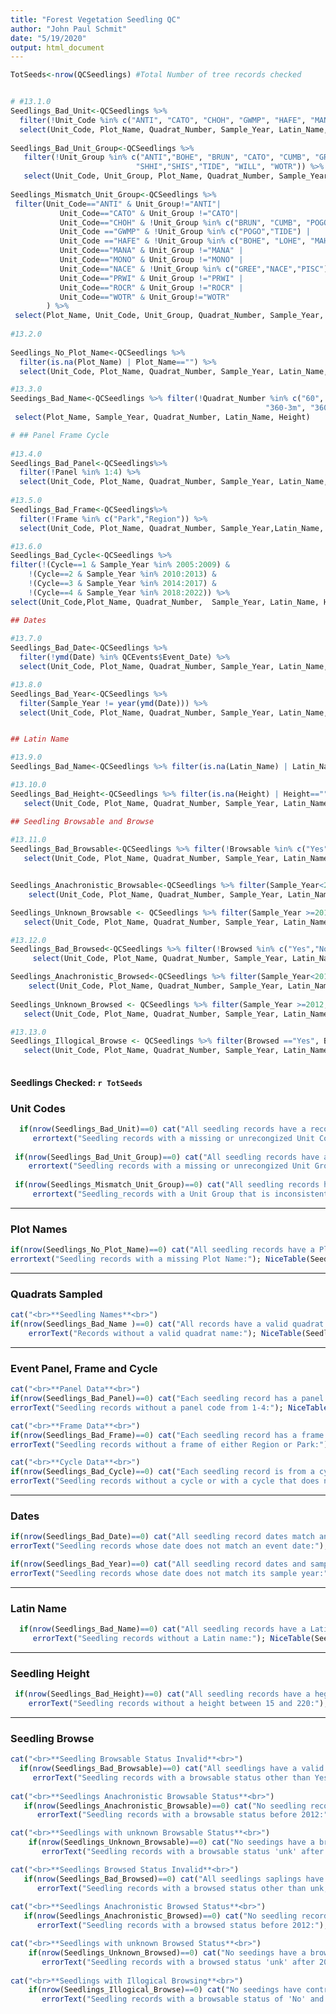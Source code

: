 ```yaml
---
title: "Forest Vegetation Seedling QC"
author: "John Paul Schmit"
date: "5/19/2020"
output: html_document
---
```



```r
TotSeeds<-nrow(QCSeedlings) #Total Number of tree records checked


# #13.1.0
Seedlings_Bad_Unit<-QCSeedlings %>% 
  filter(!Unit_Code %in% c("ANTI", "CATO", "CHOH", "GWMP", "HAFE", "MANA", "MONO", "NACE", "PRWI", "ROCR", "WOTR")) %>% 
  select(Unit_Code, Plot_Name, Quadrat_Number, Sample_Year, Latin_Name, Height)
 
Seedlings_Bad_Unit_Group<-QCSeedlings %>% 
   filter(!Unit_Group %in% c("ANTI","BOHE", "BRUN", "CATO", "CUMB", "GREE", "LOHE", "MAHE", "MANA", "MONO", "NACE", "PISC", "POGO","PRWI", "ROCR", 
                            "SHHI","SHIS","TIDE", "WILL", "WOTR")) %>% 
   select(Unit_Code, Unit_Group, Plot_Name, Quadrat_Number, Sample_Year, Latin_Name, Height)
 
Seedlings_Mismatch_Unit_Group<-QCSeedlings %>% 
 filter(Unit_Code=="ANTI" & Unit_Group!="ANTI"|
           Unit_Code=="CATO" & Unit_Group !="CATO"|
           Unit_Code=="CHOH" & !Unit_Group %in% c("BRUN", "CUMB", "POGO", "WILL") |
           Unit_Code =="GWMP" & !Unit_Group %in% c("POGO","TIDE") |
           Unit_Code =="HAFE" & !Unit_Group %in% c("BOHE", "LOHE", "MAHE","SHHI", "SHIS")|
           Unit_Code=="MANA" & Unit_Group !="MANA" |
           Unit_Code=="MONO" & Unit_Group !="MONO" |
           Unit_Code=="NACE" & !Unit_Group %in% c("GREE","NACE","PISC")|
           Unit_Code=="PRWI" & Unit_Group !="PRWI" |
           Unit_Code=="ROCR" & Unit_Group !="ROCR" |
           Unit_Code=="WOTR" & Unit_Group!="WOTR"
        ) %>% 
 select(Plot_Name, Unit_Code, Unit_Group, Quadrat_Number, Sample_Year, Latin_Name, Height)
 
#13.2.0
 
Seedlings_No_Plot_Name<-QCSeedlings %>% 
  filter(is.na(Plot_Name) | Plot_Name=="") %>% 
  select(Unit_Code, Plot_Name, Quadrat_Number, Sample_Year, Latin_Name, Height)

#13.3.0
Seedings_Bad_Name<-QCSeedlings %>% filter(!Quadrat_Number %in% c("60", "180", "300", "120-3m", "120-8m", "120-13m", "240-3m", "240-8m", "240-13m",
                                                         "360-3m", "360-8m", "360-13m")) %>% 
 select(Plot_Name, Sample_Year, Quadrat_Number, Latin_Name, Height)

# ## Panel Frame Cycle  
  
#13.4.0
Seedlings_Bad_Panel<-QCSeedlings%>%
  filter(!Panel %in% 1:4) %>% 
  select(Unit_Code, Plot_Name, Quadrat_Number, Sample_Year, Latin_Name, Height, Panel)
 
#13.5.0
Seedlings_Bad_Frame<-QCSeedlings%>%
  filter(!Frame %in% c("Park","Region")) %>% 
  select(Unit_Code, Plot_Name, Quadrat_Number, Sample_Year,Latin_Name, Height, Frame)

#13.6.0
Seedlings_Bad_Cycle<-QCSeedlings %>% 
filter(!(Cycle==1 & Sample_Year %in% 2005:2009) &
    !(Cycle==2 & Sample_Year %in% 2010:2013) &
    !(Cycle==3 & Sample_Year %in% 2014:2017) &
    !(Cycle==4 & Sample_Year %in% 2018:2022)) %>% 
select(Unit_Code,Plot_Name, Quadrat_Number,  Sample_Year, Latin_Name, Height, Cycle)

## Dates
 
#13.7.0
Seedlings_Bad_Date<-QCSeedlings %>% 
  filter(!ymd(Date) %in% QCEvents$Event_Date) %>% 
  select(Unit_Code, Plot_Name, Quadrat_Number, Sample_Year, Latin_Name, Height, Date)

#13.8.0
Seedlings_Bad_Year<-QCSeedlings %>% 
  filter(Sample_Year != year(ymd(Date))) %>% 
  select(Unit_Code, Plot_Name, Quadrat_Number, Sample_Year, Latin_Name, Height, Date)


## Latin Name

#13.9.0
Seedlings_Bad_Name<-QCSeedlings %>% filter(is.na(Latin_Name) | Latin_Name == "")

#13.10.0
Seedlings_Bad_Height<-QCSeedlings %>% filter(is.na(Height) | Height=="" | Height<15 | Height>220) %>%
   select(Unit_Code, Plot_Name, Quadrat_Number, Sample_Year, Latin_Name, Height)

## Seedling Browsable and Browse
 
#13.11.0
Seedlings_Bad_Browsable<-QCSeedlings %>% filter(!Browsable %in% c("Yes","No", "unk") ) %>%
   select(Unit_Code, Plot_Name, Quadrat_Number, Sample_Year, Latin_Name, Browsable, Browsed)


Seedlings_Anachronistic_Browsable<-QCSeedlings %>% filter(Sample_Year<2012 & Browsable != "unk" ) %>%
    select(Unit_Code, Plot_Name, Quadrat_Number, Sample_Year, Latin_Name, Browsable, Browsed)

Seedlings_Unknown_Browsable <- QCSeedlings %>% filter(Sample_Year >=2012, Browsable == "unk") %>%
   select(Unit_Code, Plot_Name, Quadrat_Number, Sample_Year, Latin_Name, Browsable, Browsed)

#13.12.0
Seedlings_Bad_Browsed<-QCSeedlings %>% filter(!Browsed %in% c("Yes","No", "unk") ) %>%
     select(Unit_Code, Plot_Name, Quadrat_Number, Sample_Year, Latin_Name, Browsable, Browsed)

Seedlings_Anachronistic_Browsed<-QCSeedlings %>% filter(Sample_Year<2012 & Browsed != "unk" ) %>%
    select(Unit_Code, Plot_Name, Quadrat_Number, Sample_Year, Latin_Name, Browsable, Browsed)
 
Seedlings_Unknown_Browsed <- QCSeedlings %>% filter(Sample_Year >=2012, Browsed == "unk") %>%
   select(Unit_Code, Plot_Name, Quadrat_Number, Sample_Year, Latin_Name, Browsable, Browsed)

#13.13.0
Seedlings_Illogical_Browse <- QCSeedlings %>% filter(Browsed =="Yes", Browsable == "No") %>%
   select(Unit_Code, Plot_Name, Quadrat_Number, Sample_Year, Latin_Name, Browsable, Browsed)
 
```


#### **Seedlings Checked:** `r TotSeeds` ####


### Unit Codes

```r
  if(nrow(Seedlings_Bad_Unit)==0) cat("All seedling records have a recognized Unit Code.<br>") else {
     errortext("Seedling records with a missing or unrecongized Unit Code:"); NiceTable(Seedlings_Bad_Unit)}
  
 if(nrow(Seedlings_Bad_Unit_Group)==0) cat("All seedling records have a recognized Unit Group.<br>") else {
    errortext("Seedling records with a missing or unrecongized Unit Group:"); NiceTable(Seedlings_Bad_Unit_Group)}
  
 if(nrow(Seedlings_Mismatch_Unit_Group)==0) cat("All seedling records have Unit Group that is consistent with their Unit Code.<br>") else {
     errortext("Seedling_records with a Unit Group that is inconsistent with their Unit Code:"); NiceTable(Seedling_Mismatch_Unit_Group)}

```

---

### Plot Names

```r
if(nrow(Seedlings_No_Plot_Name)==0) cat("All seedling records have a Plot Name.<br>") else {
errortext("Seedling records with a missing Plot Name:"); NiceTable(Seedlings_No_Plot_Name)}

```

---

###  Quadrats Sampled
```r

cat("<br>**Seedling Names**<br>") 
if(nrow(Seedlings_Bad_Name )==0) cat("All records have a valid quadrat name.<br>") else {
    errorText("Records without a valid quadrat name:"); NiceTable(Seedlings_Bad_Name)}

```

---

### Event Panel, Frame and Cycle

```r

cat("<br>**Panel Data**<br>")
if(nrow(Seedlings_Bad_Panel)==0) cat("Each seedling record has a panel code from 1 to 4.<br>") else {
errorText("Seedling records without a panel code from 1-4:"); NiceTable(Seedlings_Bad_Panel)}

cat("<br>**Frame Data**<br>")
if(nrow(Seedlings_Bad_Frame)==0) cat("Each seedling record has a frame that is either Region or Park.<br>") else {
errorText("Seedling records without a frame of either Region or Park:"); NiceTable(Seedling_Bad_Frame)}

cat("<br>**Cycle Data**<br>")
if(nrow(Seedlings_Bad_Cycle)==0) cat("Each seedling record is from a cycle that matches its event year.<br>") else {
errorText("Seedling records without a cycle or with a cycle that does not match its event year:"); NiceTable(Seedlings_Bad_Cycle)}

```

---

###  Dates
```r
 
if(nrow(Seedlings_Bad_Date)==0) cat("All seedling record dates match an event date.<br>") else {
errorText("Seedling records whose date does not match an event date:"); NiceTable(Seedlings_Bad_Date)}

if(nrow(Seedlings_Bad_Year)==0) cat("All seedling record dates and sample years are consistent.<br>") else {
errorText("Seedling records whose date does not match its sample year:"); NiceTable(Seedlings_Bad_Year)}

```

---

### Latin Name

```r

  if(nrow(Seedlings_Bad_Name)==0) cat("All seedling records have a Latin name.<br>") else {
     errorText("Seedling records without a Latin name:"); NiceTable(Seedlings_Bad_Name)}

```

---

### Seedling Height
```r

 if(nrow(Seedlings_Bad_Height)==0) cat("All seedling records have a hegiht between 15 and 220 cm.<br>") else {
    errorText("Seedling records without a height between 15 and 220:"); NiceTable(Seedlings_Bad_Height)}

```

---

### Seedling Browse

```r
 
cat("<br>**Seedling Browsable Status Invalid**<br>") 
  if(nrow(Seedlings_Bad_Browsable)==0) cat("All seedlings have a valid browsable status.<br>") else {
     errorText("Seedling records with a browsable status other than Yes, No, or unk:"); NiceTable(Seedlings_Bad_Browsable)}
  
cat("<br>**Seedlings Anachronistic Browsable Status**<br>") 
   if(nrow(Seedlings_Anachronistic_Browsable)==0) cat("No seedling records have a browsable status before 2012.<br>") else {
      errorText("Seedling records with a browsable status before 2012:"); NiceTable(Seedlings_Anachronistic_Browsable)}

cat("<br>**Seedlings with unknown Browsable Status**<br>")
    if(nrow(Seedlings_Unknown_Browsable)==0) cat("No seedings have a browsable status of 'unk' after 2011.<br>") else {
       errorText("Seedling records with a browsable status 'unk' after 2011:"); NiceTable(Seedlings_Unknown_Browsable)}

cat("<br>**Seedlings Browsed Status Invalid**<br>") 
   if(nrow(Seedlings_Bad_Browsed)==0) cat("All seedlings saplings have a valid browsed status.<br>") else {
      errorText("Seedling records with a browsed status other than unk, Yes, or No:"); NiceTable(Seedlings_Bad_Browsed)}
    
cat("<br>**Seedlings Anachronistic Browsed Status**<br>") 
   if(nrow(Seedlings_Anachronistic_Browsed)==0) cat("No seedling records have a browsed status before 2012.<br>") else {
      errorText("Seedling records with a browsed status before 2012:"); NiceTable(Seedlings_Anachronistic_Browsed)}

cat("<br>**Seedlings with unknown Browsed Status**<br>")
    if(nrow(Seedlings_Unknown_Browsed)==0) cat("No seedings have a browsed status of 'unk' after 2011.<br>") else {
       errorText("Seedling records with a browsed status 'unk' after 2011:"); NiceTable(Seedlings_Unknown_Browsed)}
 
cat("<br>**Seedlings with Illogical Browsing**<br>")
    if(nrow(Seedlings_Illogical_Browse)==0) cat("No seedings have contradictory browsable and browsed status.<br>") else {
       errorText("Seedling records with a browsable status of 'No' and browsed status of 'Yes':"); NiceTable(Seedlings_Illogical_Browse)}

```



